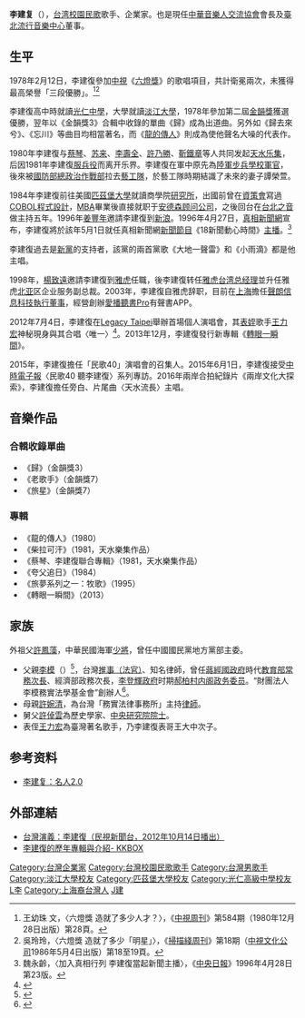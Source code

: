{{藝人
| 姓名 = 李建復
| 類型 = 男歌手
| 圖片 = 
| 圖片尺寸 = 
| 圖片簡介 = 
| 羅馬拼音 = 
| 英文名 =Li Jian Fu
| 國籍 = {{ROC}}
| 籍貫 = [[上海市_(中華民國)|上海市]]
| 出生日期 = {{birth date and age|1959|10|24}}
| 出生地點 = {{ROC|臺灣省}}[[臺北市_(省轄市)|臺北市]]
| 職業 =[[歌手|歌手]]
| 語言 = [[中華民國國語|國語]]
| 教育程度 = [[美國|美國]][[匹茲堡大學|匹茲堡大學]][[企業管理碩士|企業管理碩士]]<br>[[淡江大學|淡江大學]]國際貿易學系<br>[[新北市私立光仁高級中學|台北縣私立光仁中學]]
| 配偶 = 譚榮萱
| 兒女 = 李友珊（女）
| 父母 = 李模（父）<br>許婉清（母）
| 代表作 = [[龍的傳人|龍的傳人]]（1978年）<br>[[轉眼一瞬間|轉眼一瞬間]]（2013年）
| 綽號 = 
| 電視節目 = 
}}
'''李建复'''（{{bd|1959年|10月24日}}），[[台湾|台湾]][[校園民歌|校園民歌]]歌手、企業家。也是現任[[中華音樂人交流協會|中華音樂人交流協會]]會長及[[臺北流行音樂中心|臺北流行音樂中心]]董事。

==生平==
1978年2月12日，李建復參加[[中視|中視]]《[[六燈獎|六燈獎]]》的歌唱項目，共計衛冕兩次，未獲得最高榮譽「三段優勝」。<ref>王幼珠 文，〈六燈獎 造就了多少人才？〉，《[[中視周刊|中視周刊]]》第584期（1980年12月28日出版）第28頁。</ref><ref>吳玲玲，〈六燈獎 造就了多少「明星」〉，《[[掃描綫周刊|掃描綫周刊]]》第18期（[[中視文化公司|中視文化公司]]1986年5月4日出版）第18至19頁。</ref>

李建復高中時就讀[[光仁中學|光仁中學]]，大學就讀[[淡江大學|淡江大學]]，1978年參加第二屆[[金韻獎|金韻獎]]獲選優勝，翌年以《金韻獎3》合­輯中收錄的單曲《歸》成為出道曲。另外如《歸去來兮》、《忘川》等曲目均相當著名，而《[[龍的傳人|龍的傳人]]》則成為使他聲名大噪的代表作。

1980年李建復与[[蔡琴|蔡琴]]、[[苏来|苏来]]、[[李壽全|李壽全]]、[[許乃勝|許乃勝]]、[[靳鐵章|靳鐵章]]等人共同发起[[天水乐集|天水乐集]]，后因1981年李建復[[服兵役|服兵役]]而离开乐界。李建復在軍中原先為[[陸軍步兵訓練指揮部|陸軍步兵學校]][[軍官|軍官]]，後來被[[國防部總政治作戰部|國防部總政治作戰部]]拉去[[藝工隊|藝工隊]]，於藝工隊時期結識了未來的妻子譚榮萱。

1984年李建復前往美國[[匹茲堡大學|匹茲堡大學]]就讀商學院[[研究所|研究所]]，出國前曾在[[資策會|資策會]]寫過[[COBOL|COBOL]][[程式設計|程式設計]]，[[MBA|MBA]]畢業後直接就职于[[安德森顾问公司|安德森顾问公司]]，之後回台在[[台北之音|台北之音]]做主持五年。1996年[[姜豐年|姜豐年]]邀請李建復到[[新浪|新浪]]。1996年4月27日，[[真相新聞網|真相新聞網]]宣布，李建復將於該年5月1日就任真相新聞網[[新聞節目|新聞節目]]《18新聞動心時間》[[新聞主播|主播]]。<ref>魏永齡，〈加入真相行列 李建復當起新聞主播〉，《[[中央日報|中央日報]]》1996年4月28日第23版。</ref>

李建復過去是[[新黨|新黨]]的支持者，該黨的兩首黨歌《大地一聲雷》和《小雨滴》都是他主唱。

1998年，[[楊致遠|楊致遠]]邀請李建復到[[雅虎|雅虎]]任職，後李建復转任[[雅虎台湾|雅虎台湾]][[总经理|总经理]]並升任雅虎[[北亚|北亚]]区企业服务副总裁。2003年，李建復自雅虎辞职，目前在[[上海|上海]]擔任[[聲朗信息科技|聲朗信息科技]][[執行董事|執行董事]]，經營創辦[[愛播聽書|愛播聽書]]Pro有聲書APP。

2012年7月4日，李建復在[[Legacy_Taipei|Legacy Taipei]]舉辦首場個人演唱會，其[[表親|表姪]]歌手[[王力宏|王力宏]]神秘現身與其合唱〈唯一〉<ref>{{cite news|author=王筱君|url=|title=出道30年 李建復個唱 王力宏唯一助陣|publisher=[[聯合報|聯合報]]|date=2012-07-06|accessdate=2015-11-27|pages=C1|quote=歌手李建復出道30年，首場個唱前晚在Legacy登場，姪子王力宏神祕現身，兩人合唱〈唯一〉。}}</ref>。2013年12月，李建復發行新專輯《[[轉眼一瞬間|轉眼一瞬間]]》。

2015年，李建復擔任「民歌40」演唱會的召集人。2015年6月1日，李建復接受[[中時電子報|中時電子報]]〈民歌40 聽李建復〉系列專訪。2016年兩岸合拍紀錄片《兩岸文化大探索》，李建復擔任旁白、片尾曲〈天水流長〉主唱。

==音樂作品==

===合輯收錄單曲===
*《歸》（金韻獎3）
*《老歌手》（金韻獎7）
*《旅星》（金韻獎7）

===專輯===
*《龍的傳人》（1980）
*《柴拉可汗》（1981，天水樂集作品）
*《蔡琴、李建復聯合專輯》（1981，天水樂集作品）
*《夸父追日》（1984）
*《旅夢系列之一：牧歌》（1995）
*《轉眼一瞬間》（2013）

==家族==
外祖父[[許鳳藻|許鳳藻]]，中華民國海軍[[少將|少將]]，曾任中國國民黨地方黨部主委。
* 父親[[李模|李模]]（{{bd|1922年||2000年|}}）<ref>{{Cite web |url=https://bookzone.cwgv.com.tw/authors/details/2166 |title=李模 - 天下文化 |access-date=2021-11-06 |archive-date=2021-11-06 |archive-url=https://web.archive.org/web/20211106231601/https://bookzone.cwgv.com.tw/authors/details/2166 |dead-url=no }}</ref>，台灣[[推官|推事（法官）]]、知名律師，曾任[[蔣經國政府|蔣經國政府]]時代[[教育部|教育部]][[次長|常務次長]]、經濟部政務次長，[[李登輝政府|李登輝政府]]时期[[郝柏村内阁|郝柏村内阁]][[政務委員_(中華民國)|政务委员]]。“財團法人李模務實法學基金會”創辦人<ref>{{Cite web |url=http://www.limo.com.tw/index.php |title=務實法學基金會 |access-date=2021-11-06 |archive-date=2021-11-06 |archive-url=https://web.archive.org/web/20211106224729/http://www.limo.com.tw/index.php |dead-url=no }}</ref>。
* 母親[[許婉清|許婉清]]，為台灣「務實法律事務所」主持[[律師|律師]]。
* 舅父[[許倬雲|許倬雲]]為歷史學家、[[中央研究院院士|中央研究院院士]]。
* 表侄[[王力宏|王力宏]]為臺灣著名歌手，乃李建復表哥王大中次子。

==参考资料==
*[http://tech.sina.com.cn/i/2006-12-01/15301267413.shtml 李建复：名人2.0] {{Wayback|url=http://tech.sina.com.cn/i/2006-12-01/15301267413.shtml |date=20210203101631 }}
{{reflist}}

==外部連結==
*[http://video.sina.com.cn/v/b/87806368-1076227100.html 台灣演義：李建復（民視新聞台，2012年10月14日播出）] {{Wayback|url=http://video.sina.com.cn/v/b/87806368-1076227100.html |date=20160304081724 }}
*[https://www.kkbox.com/tw/tc/artist/ZSw-YB3wPNVNOO70F01rd08J-index-1.html 李建復的歷年專輯與介紹- KKBOX] {{Wayback|url=https://www.kkbox.com/tw/tc/artist/ZSw-YB3wPNVNOO70F01rd08J-index-1.html |date=20210218211211 }}

{{DEFAULTSORT:Li李}}
[[Category:台灣企業家|Category:台灣企業家]]
[[Category:台灣校園民歌歌手|Category:台灣校園民歌歌手]]
[[Category:台灣男歌手|Category:台灣男歌手]]
[[Category:淡江大學校友|Category:淡江大學校友]]
[[Category:匹茲堡大學校友|Category:匹茲堡大學校友]]
[[Category:光仁高級中學校友|Category:光仁高級中學校友]]
[[Category:六燈獎|L李]]
[[Category:上海裔台灣人|Category:上海裔台灣人]]
[[Category:李姓|J建]]